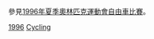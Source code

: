 
參見[[1996年夏季奧林匹克運動會自由車比賽|1996年夏季奧林匹克運動會自由車比賽]]。
{{Commons category|1996 Summer Olympics cyclists}}

{{categoryTOC}}

[[Category:各年夏季奧林匹克運動會自由車選手|1996]]
[[Category:1996年夏季奧林匹克運動會運動員|Cycling]]